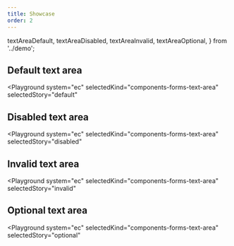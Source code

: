 ```yaml
---
title: Showcase
order: 2
---
```


  textAreaDefault,
  textAreaDisabled,
  textAreaInvalid,
  textAreaOptional,
} from '../demo';

## Default text area

<Playground
  system="ec"
  selectedKind="components-forms-text-area"
  selectedStory="default"
>
  <Html markup={textAreaDefault} />
</Playground>

## Disabled text area

<Playground
  system="ec"
  selectedKind="components-forms-text-area"
  selectedStory="disabled"
>
  <Html markup={textAreaDisabled} />
</Playground>

## Invalid text area

<Playground
  system="ec"
  selectedKind="components-forms-text-area"
  selectedStory="invalid"
>
  <Html markup={textAreaInvalid} />
</Playground>

## Optional text area

<Playground
  system="ec"
  selectedKind="components-forms-text-area"
  selectedStory="optional"
>
  <Html markup={textAreaOptional} />
</Playground>
